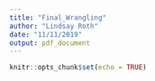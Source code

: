 ```yaml
---
title: "Final_Wrangling"
author: "Lindsay Roth"
date: "11/11/2019"
output: pdf_document
---
```


```r
knitr::opts_chunk$set(echo = TRUE)
```



